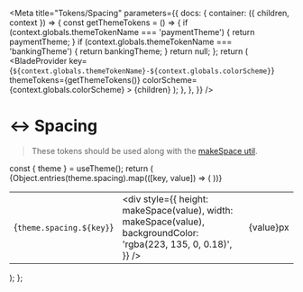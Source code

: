 
<Meta
  title="Tokens/Spacing"
  parameters={{
    docs: {
      container: ({ children, context }) => {
        const getThemeTokens = () => {
          if (context.globals.themeTokenName === 'paymentTheme') {
            return paymentTheme;
          }
          if (context.globals.themeTokenName === 'bankingTheme') {
            return bankingTheme;
          }
          return null;
        };
        return (
          <DocsContainer context={context}>
            <BladeProvider
              key={`${context.globals.themeTokenName}-${context.globals.colorScheme}`}
              themeTokens={getThemeTokens()}
              colorScheme={context.globals.colorScheme}
            >
              {children}
            </BladeProvider>
          </DocsContainer>
        );
      },
    },
  }}
/>

# ↔️ Spacing

> These tokens should be used along with the [makeSpace util](?path=/story/utils-makespace--page).

  const { theme } = useTheme();
  return (
    <table>
      <tbody>
        {Object.entries(theme.spacing).map(([key, value]) => (
          <tr key={key}>
            <td>{`theme.spacing.${key}`}</td>
            <td>
              <div
                style={{
                  height: makeSpace(value),
                  width: makeSpace(value),
                  backgroundColor: 'rgba(223, 135, 0, 0.18)',
                }}
              />
            </td>
            <td>{value}px</td>
          </tr>
        ))}
      </tbody>
    </table>
  );
};

<Spacing />
